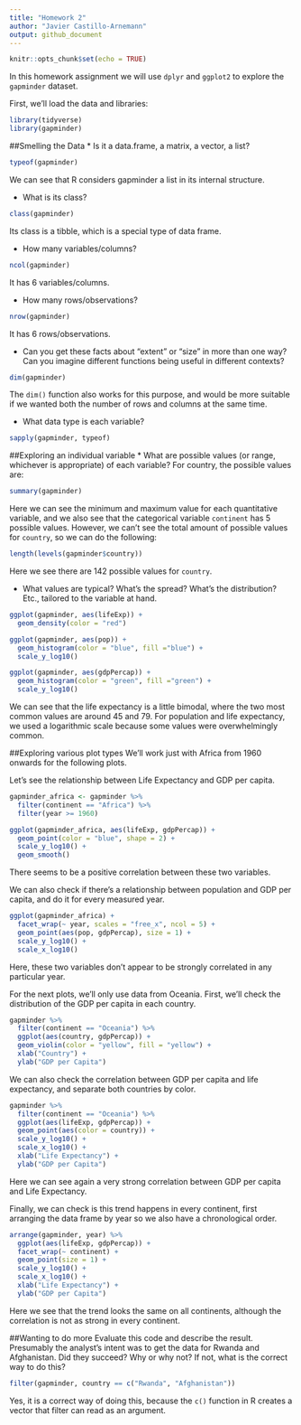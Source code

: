 ```yaml
---
title: "Homework 2"
author: "Javier Castillo-Arnemann"
output: github_document
---
```



```r
knitr::opts_chunk$set(echo = TRUE)
```

In this homework assignment we will use `dplyr` and `ggplot2` to explore the `gapminder` dataset.

First, we'll load the data and libraries:
```r
library(tidyverse)
library(gapminder)
```

##Smelling the Data
* Is it a data.frame, a matrix, a vector, a list?
```r
typeof(gapminder)
```
We can see that R considers gapminder a list in its internal structure.

* What is its class?
```r
class(gapminder)
```
Its class is a tibble, which is a special type of data frame.

* How many variables/columns?
```r
ncol(gapminder)
```
It has 6 variables/columns.

* How many rows/observations?
```r
nrow(gapminder)
```
It has 6 rows/observations.

* Can you get these facts about “extent” or “size” in more than one way? Can you imagine different functions being useful in different contexts?
```r
dim(gapminder)
```
The `dim()` function also works for this purpose, and would be more suitable if we wanted both the number of rows and columns at the same time.

* What data type is each variable?
```r
sapply(gapminder, typeof)
```

##Exploring an individual variable
* What are possible values (or range, whichever is appropriate) of each variable?
For country, the possible values are:
```r
summary(gapminder)
```
Here we can see the minimum and maximum value for each quantitative variable, and we also see that the categorical variable `continent` has 5 possible values. However, we can't see the total amount of possible values for `country`, so we can do the following:
```r
length(levels(gapminder$country))
```
Here we see there are 142 possible values for `country`.

* What values are typical? What’s the spread? What’s the distribution? Etc., tailored to the variable at hand.
```r
ggplot(gapminder, aes(lifeExp)) +
  geom_density(color = "red")

ggplot(gapminder, aes(pop)) +
  geom_histogram(color = "blue", fill ="blue") +
  scale_y_log10()

ggplot(gapminder, aes(gdpPercap)) +
  geom_histogram(color = "green", fill ="green") +
  scale_y_log10()
```

We can see that the life expectancy is a little bimodal, where the two most common values are around 45 and 79. For population and life expectancy, we used a logarithmic scale because some values were overwhelmingly common.

##Exploring various plot types
We'll work just with Africa from 1960 onwards for the following plots.

Let's see the relationship between Life Expectancy and GDP per capita.
```r
gapminder_africa <- gapminder %>%
  filter(continent == "Africa") %>%
  filter(year >= 1960)

ggplot(gapminder_africa, aes(lifeExp, gdpPercap)) +
  geom_point(color = "blue", shape = 2) +
  scale_y_log10() +
  geom_smooth()
```

There seems to be a positive correlation between these two variables.

We can also check if there's a relationship between population and GDP per capita, and do it for every measured year.
```r
ggplot(gapminder_africa) +
  facet_wrap(~ year, scales = "free_x", ncol = 5) +
  geom_point(aes(pop, gdpPercap), size = 1) +
  scale_y_log10() +
  scale_x_log10()
```

Here, these two variables don't appear to be strongly correlated in any particular year.

For the next plots, we'll only use data from Oceania. First, we'll check the distribution of the GDP per capita in each country.
```r
gapminder %>%
  filter(continent == "Oceania") %>%
  ggplot(aes(country, gdpPercap)) +
  geom_violin(color = "yellow", fill = "yellow") +
  xlab("Country") +
  ylab("GDP per Capita")
```

We can also check the correlation between GDP per capita and life expectancy, and separate both countries by color.
```r
gapminder %>%
  filter(continent == "Oceania") %>%
  ggplot(aes(lifeExp, gdpPercap)) +
  geom_point(aes(color = country)) +
  scale_y_log10() +
  scale_x_log10() +
  xlab("Life Expectancy") +
  ylab("GDP per Capita")
```

Here we can see again a very strong correlation between GDP per capita and Life Expectancy.

Finally, we can check is this trend happens in every continent, first arranging the data frame by year so we also have a chronological order.
```r
arrange(gapminder, year) %>%
  ggplot(aes(lifeExp, gdpPercap)) +
  facet_wrap(~ continent) +
  geom_point(size = 1) +
  scale_y_log10() +
  scale_x_log10() +
  xlab("Life Expectancy") +
  ylab("GDP per Capita")

```

Here we see that the trend looks the same on all continents, although the correlation is not as strong in every continent.

##Wanting to do more
Evaluate this code and describe the result. Presumably the analyst’s intent was to get the data for Rwanda and Afghanistan. Did they succeed? Why or why not? If not, what is the correct way to do this?

```r
filter(gapminder, country == c("Rwanda", "Afghanistan"))
```

Yes, it is a correct way of doing this, because the `c()` function in R creates a vector that filter can read as an argument.
